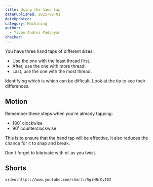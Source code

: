 ```yaml
---
title: Using the hand tap
datePublished: 2025-02-01
dateUpdated: 
category: Machining
author: 
  - Yivan Andrei Padsoyan
checker: 
---
```


You have three hand taps of different sizes. 

* Use the one with the least thread first.
* After, use the one with more thread.
* Last, use the one with the most thread.

Identifying which is which can be difficult. Look at the tip to see their differences.

## Motion

Remember these steps when you're already tapping:
* 180˚ clockwise
* 90˚ counterclockwise

This is to ensure that the hand tap will be effective. It also reduces the chance for it to snap and break.

Don't forget to lubricate with oil as you twist.

## Shorts

`video:https://www.youtube.com/shorts/5qiHBrOvIGI`